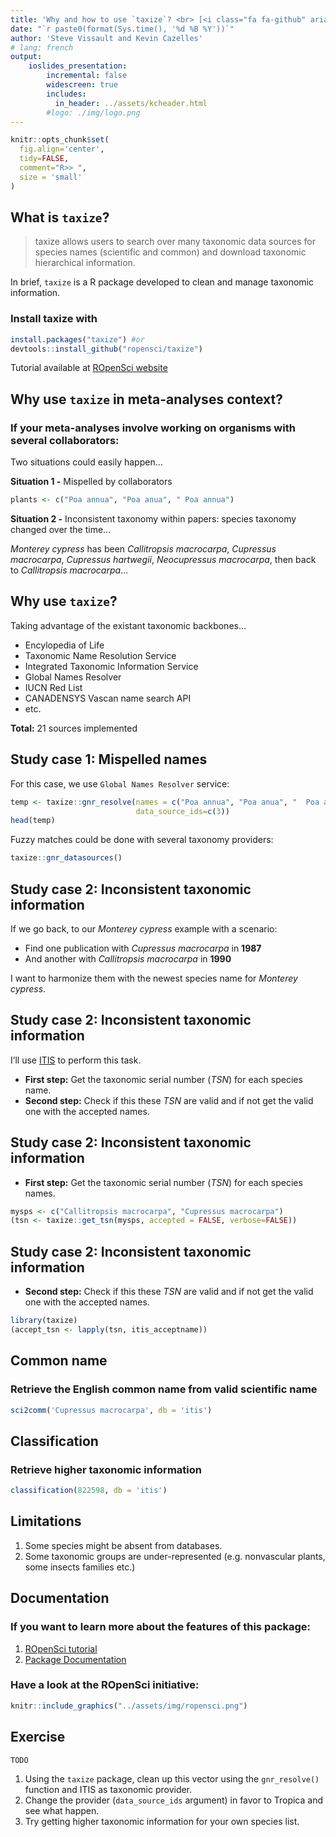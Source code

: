 ```yaml
---
title: 'Why and how to use `taxize`? <br> [<i class="fa fa-github" aria-hidden="true"></i>](https://github.com/SteveViss/Talk_meta_analysis)'
date: "`r paste0(format(Sys.time(), '%d %B %Y'))`"
author: 'Steve Vissault and Kevin Cazelles'
# lang: french
output:
    ioslides_presentation:
        incremental: false
        widescreen: true
        includes:
          in_header: ../assets/kcheader.html  
        #logo: ./img/logo.png
---
```



```r
knitr::opts_chunk$set(
  fig.align='center',
  tidy=FALSE,
  comment="R>> ",
  size = 'small'
)
```

## What is `taxize`?

> taxize allows users to search over many taxonomic data sources for species names (scientific and common) and download taxonomic hierarchical information.

In brief, `taxize` is a R package developed to clean and manage taxonomic information.

### Install taxize with

```r
install.packages("taxize") #or
devtools::install_github("ropensci/taxize")
```

Tutorial available at [ROpenSci website](https://ropensci.org/tutorials/taxize_tutorial/)

## Why use `taxize` in meta-analyses context?

### If your meta-analyses involve working on organisms with several collaborators:

Two situations could easily happen...

**Situation 1 -** Mispelled by collaborators

```r
plants <- c("Poa annua", "Poa anua", " Poa annua")
```

**Situation 2 -** Inconsistent taxonomy within papers: species taxonomy changed over the time...

_Monterey cypress_ has been *Callitropsis macrocarpa*, *Cupressus macrocarpa*, *Cupressus hartwegii*, *Neocupressus macrocarpa*, then back to *Callitropsis macrocarpa*...

## Why use `taxize`?

Taking advantage of the existant taxonomic backbones...

- Encylopedia of Life
- Taxonomic Name Resolution Service
- Integrated Taxonomic Information Service
- Global Names Resolver
- IUCN Red List                   
- CANADENSYS Vascan name search API
- etc.

**Total:** 21 sources implemented


## Study case 1: Mispelled names

For this case, we use `Global Names Resolver` service:

```r
temp <- taxize::gnr_resolve(names = c("Poa annua", "Poa anua", "  Poa annua"),
                            data_source_ids=c(3))
head(temp)
```

Fuzzy matches could be done with several taxonomy providers:

```r
taxize::gnr_datasources()
```

## Study case 2: Inconsistent taxonomic information

If we go back, to our _Monterey cypress_ example with a scenario:

- Find one publication with *Cupressus macrocarpa* in **1987**
- And another with *Callitropsis macrocarpa* in **1990**

I want to harmonize them with the newest species name for _Monterey cypress_.

## Study case 2: Inconsistent taxonomic information

I'll use [ITIS](https://www.itis.gov/) to perform this task.

- **First step:** Get the taxonomic serial number (_TSN_) for each species name.
- **Second step:** Check if this these _TSN_ are valid and if not get the valid one with the accepted names.


## Study case 2: Inconsistent taxonomic information

- **First step:** Get the taxonomic serial number (_TSN_) for each species names.

```r
mysps <- c("Callitropsis macrocarpa", "Cupressus macrocarpa")
(tsn <- taxize::get_tsn(mysps, accepted = FALSE, verbose=FALSE))
```

## Study case 2: Inconsistent taxonomic information

- **Second step:** Check if this these _TSN_ are valid and if not get the valid one with the accepted names.

```r
library(taxize)
(accept_tsn <- lapply(tsn, itis_acceptname))
```

## Common name

### Retrieve the English common name from valid scientific name

```r
sci2comm('Cupressus macrocarpa', db = 'itis')
```

## Classification

### Retrieve higher taxonomic information

```r
classification(822598, db = 'itis')
```

## Limitations

1. Some species might be absent from databases.
2. Some taxonomic groups are under-represented (e.g. nonvascular plants, some insects families etc.)

## Documentation

### If you want to learn more about the features of this package:

1. [ROpenSci tutorial](https://ropensci.org/tutorials/taxize_tutorial/)
2. [Package Documentation](https://cran.r-project.org/web/packages/taxize/taxize.pdf)

### Have a look at the ROpenSci initiative:

```r
knitr::include_graphics("../assets/img/ropensci.png")
```

## Exercise

```r
TODO
```

1. Using the `taxize` package, clean up this vector using the `gnr_resolve()` function and ITIS as taxonomic provider.
2. Change the provider (`data_source_ids` argument) in favor to Tropica and see what happen.
3. Try getting higher taxonomic information for your own species list.

